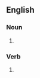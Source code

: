 {{also|Gasconades}}

==English==

===Noun===
{{head|en|noun plural form}}

# {{plural of|gasconade|lang=en}}

===Verb===
{{head|en|verb form}}

# {{en-third-person singular of|gasconade}}
